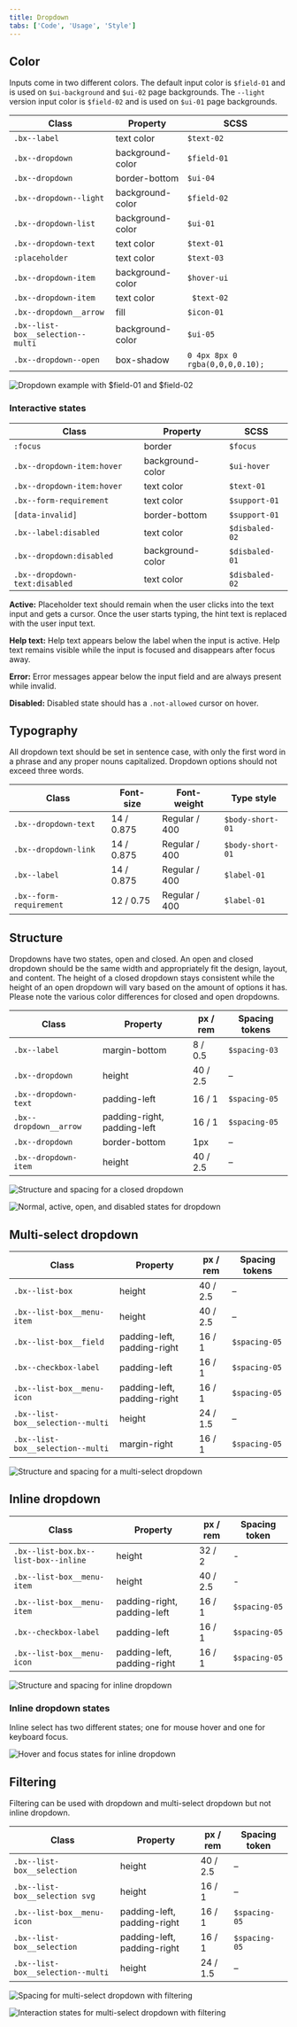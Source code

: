 ```yaml
---
title: Dropdown
tabs: ['Code', 'Usage', 'Style']
---
```


## Color

Inputs come in two different colors. The default input color is `$field-01` and is used on `$ui-background` and `$ui-02` page backgrounds. The `--light` version input color is `$field-02` and is used on `$ui-01` page backgrounds.

| Class                                                               | Property         | SCSS       |
| ------------------------------------------------------------------- | ---------------- | ---------- |
| `.bx--label`                                                        | text color       | `$text-02` |
| `.bx--dropdown`                                                     | background-color | `$field-01`|
| `.bx--dropdown`                                                     | border-bottom | `$ui-04 `    |
| `.bx--dropdown--light`                                              | background-color | `$field-02`  |
| `.bx--dropdown-list`                                                | background-color | `$ui-01`     |
| `.bx--dropdown-text`                                                | text color       | `$text-01`   |
| `:placeholder`                                                      | text color       | `$text-03 `  |
| `.bx--dropdown-item`                                                | background-color | `$hover-ui`  |
| `.bx--dropdown-item`                                                | text color       |` $text-02`   |
| `.bx--dropdown__arrow`                                              | fill             | `$icon-01`   |
| `.bx--list-box__selection--multi`                                   | background-color | `$ui-05`     |
| `.bx--dropdown--open`                                               | box-shadow      | `0 4px 8px 0 rgba(0,0,0,0.10);` |

<ImageComponent fixed="default" caption="Example of dropdowns with $field-02 (left) and $field-01 (right)">

![Dropdown example with $field-01 and $field-02](images/dropdown-style-9.png)

</ImageComponent>

### Interactive states

| Class                                                          | Property   | SCSS        |
| -------------------------------------------------------------- | ---------- | ----------- |
| `:focus`                                                       | border     | `$focus`   |
| `.bx--dropdown-item:hover`                                     | background-color | `$ui-hover` |
| `.bx--dropdown-item:hover`                                     | text color | `$text-01` |
| `.bx--form-requirement`                                        | text color | `$support-01` |
| `[data-invalid]`                                               | border-bottom | `$support-01` |
| `.bx--label:disabled`                                          | text color | `$disbaled-02` |
| `.bx--dropdown:disabled`                                       | background-color | `$disbaled-01` |
| `.bx--dropdown-text:disabled`                                  | text color | `$disbaled-02` |

**Active:** Placeholder text should remain when the user clicks into the text input and gets a cursor. Once the user starts typing, the hint text is replaced with the user input text.

**Help text:** Help text appears below the label when the input is active. Help text remains visible while the input is focused and disappears after focus away.

**Error:** Error messages appear below the input field and are always present while invalid.

**Disabled:** Disabled state should has a `.not-allowed` cursor on hover.

## Typography

All dropdown text should be set in sentence case, with only the first word in a phrase and any proper nouns capitalized. Dropdown options should not exceed three words.

| Class                   | Font-size  | Font-weight     | Type style          |
| ----------------------- | ---------- | --------------- | ------------------- |
| `.bx--dropdown-text`    | 14 / 0.875 | Regular / 400   | `$body-short-01`    |
| `.bx--dropdown-link`    | 14 / 0.875 | Regular / 400   | `$body-short-01`    |
| `.bx--label`            | 14 / 0.875 | Regular / 400   | `$label-01`    |
| `.bx--form-requirement` | 12 / 0.75  | Regular / 400   | `$label-01`    |

## Structure

Dropdowns have two states, open and closed. An open and closed dropdown should be the same width and appropriately fit the design, layout, and content. The height of a closed dropdown stays consistent while the height of an open dropdown will vary based on the amount of options it has. Please note the various color differences for closed and open dropdowns.

| Class                 | Property                    | px / rem    | Spacing tokens |
| --------------------- | --------------------------- | ----------- | -------------- |
| `.bx--label`          | margin-bottom               | 8 / 0.5     | `$spacing-03`  |
| `.bx--dropdown`       | height                      | 40 / 2.5    | –              |
| `.bx--dropdown-text`  | padding-left                | 16 / 1      | `$spacing-05`  |
| `.bx--dropdown__arrow`| padding-right, padding-left | 16 / 1      | `$spacing-05`  |
| `.bx--dropdown`       | border-bottom               | 1px         | –              |
| `.bx--dropdown-item`  | height                      | 40 / 2.5    | –              |

<ImageComponent fixed="default" caption="Structure and spacing measurements for dropdown | px / rem">

![Structure and spacing for a closed dropdown](images/dropdown-style-2.png)

</ImageComponent>

<ImageComponent fixed="default" caption="Normal, active, open, and disabled states for dropdown">

![Normal, active, open, and disabled states for dropdown](images/dropdown-style-1.png)

</ImageComponent>

## Multi-select dropdown

| Class                             | Property                    | px / rem   | Spacing tokens |
| --------------------------------- | --------------------------- | ---------- | -------------- |
| `.bx--list-box`                   | height                      | 40 / 2.5   | –              |
| `.bx--list-box__menu-item`        | height                      | 40 / 2.5   | –              |
| `.bx--list-box__field`            | padding-left, padding-right | 16 / 1     | `$spacing-05`  |
| `.bx--checkbox-label`             | padding-left                | 16 / 1     | `$spacing-05`  |
| `.bx--list-box__menu-icon`        | padding-left, padding-right | 16 / 1     | `$spacing-05`  |
| `.bx--list-box__selection--multi` | height                      | 24 / 1.5   | –              |
| `.bx--list-box__selection--multi` | margin-right                | 16 / 1     | `$spacing-05`  |

<ImageComponent fixed="default" caption="Structure and spacing measurements for a multi-select dropdown | px / rem">

![Structure and spacing for a multi-select dropdown](images/dropdown-style-3.png)

</ImageComponent>


## Inline dropdown

| Class                                | Property                    | px / rem   | Spacing token |
| ------------------------------------ | --------------------------- | ---------- | ------------- |
| `.bx--list-box.bx--list-box--inline` | height                      | 32 / 2     | -             |
| `.bx--list-box__menu-item`           | height                      | 40 / 2.5   | -             |
| `.bx--list-box__menu-item`           | padding-right, padding-left | 16 / 1     | `$spacing-05` |
| `.bx--checkbox-label`                | padding-left                | 16 / 1     | `$spacing-05` |
| `.bx--list-box__menu-icon`           | padding-left, padding-right | 16 / 1     | `$spacing-05` |

<ImageComponent fixed="default" caption="Structure and spacing for inline dropdown | px / rem">

![Structure and spacing for inline dropdown](images/dropdown-style-5.png)

</ImageComponent>

### Inline dropdown states

Inline select has two different states; one for mouse hover and one for keyboard focus.

<ImageComponent fixed="default" caption="Hover and focus states for inline dropdown">

![Hover and focus states for inline dropdown](images/dropdown-style-6.png)

</ImageComponent>

## Filtering

Filtering can be used with dropdown and multi-select dropdown but not inline dropdown.

| Class                             | Property                    | px / rem   | Spacing token |
| --------------------------------- | --------------------------- | ---------- | ------------- |
| `.bx--list-box__selection`        | height                      | 40 / 2.5   | –             |
| `.bx--list-box__selection svg`    | height                      | 16 / 1     | –             |
| `.bx--list-box__menu-icon`        | padding-left, padding-right | 16 / 1     | `$spacing-05` |
| `.bx--list-box__selection`        | padding-left, padding-right | 16 / 1     | `$spacing-05` |
| `.bx--list-box__selection--multi` | height                      | 24 / 1.5   | –             |

<ImageComponent fixed="default" caption="Spacing for multi-select dropdown with filtering | px / rem">

![Spacing for multi-select dropdown with filtering](images/dropdown-style-7.png)

</ImageComponent>

<ImageComponent fixed="default" caption="Interaction states for multi-select dropdown with filtering | px / rem">

![Interaction states for multi-select dropdown with filtering](images/dropdown-style-8.png)

</ImageComponent>
